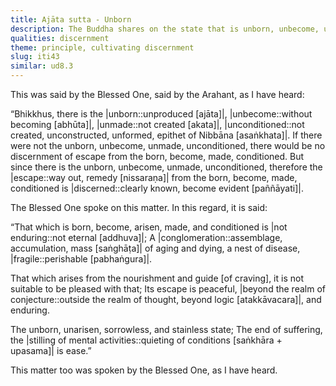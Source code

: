 ```yaml
---
title: Ajāta sutta - Unborn
description: The Buddha shares on the state that is unborn, unbecome, unmade, and unconditioned, which is beyond the realm of thought and enduring.
qualities: discernment
theme: principle, cultivating discernment
slug: iti43
similar: ud8.3
---
```


This was said by the Blessed One, said by the Arahant, as I have heard:

“Bhikkhus, there is the |unborn::unproduced [ajāta]|, |unbecome::without becoming [abhūta]|, |unmade::not created [akata]|, |unconditioned::not created, unconstructed, unformed, epithet of Nibbāna [asaṅkhata]|. If there were not the unborn, unbecome, unmade, unconditioned, there would be no discernment of escape from the born, become, made, conditioned. But since there is the unborn, unbecome, unmade, unconditioned, therefore the |escape::way out, remedy [nissaraṇa]| from the born, become, made, conditioned is |discerned::clearly known, become evident [paññāyati]|.

The Blessed One spoke on this matter. In this regard, it is said:

“That which is born, become, arisen,
made, and conditioned is |not enduring::not eternal [addhuva]|;
A |conglomeration::assemblage, accumulation, mass [saṅghāṭa]| of aging and dying,
a nest of disease, |fragile::perishable [pabhaṅgura]|.

That which arises from the nourishment and guide [of craving],
it is not suitable to be pleased with that;
Its escape is peaceful,
|beyond the realm of conjecture::outside the realm of thought, beyond logic [atakkāvacara]|, and enduring.

The unborn, unarisen,
sorrowless, and stainless state;
The end of suffering,
the |stilling of mental activities::quieting of conditions [saṅkhāra + upasama]| is ease.”

This matter too was spoken by the Blessed One, as I have heard.